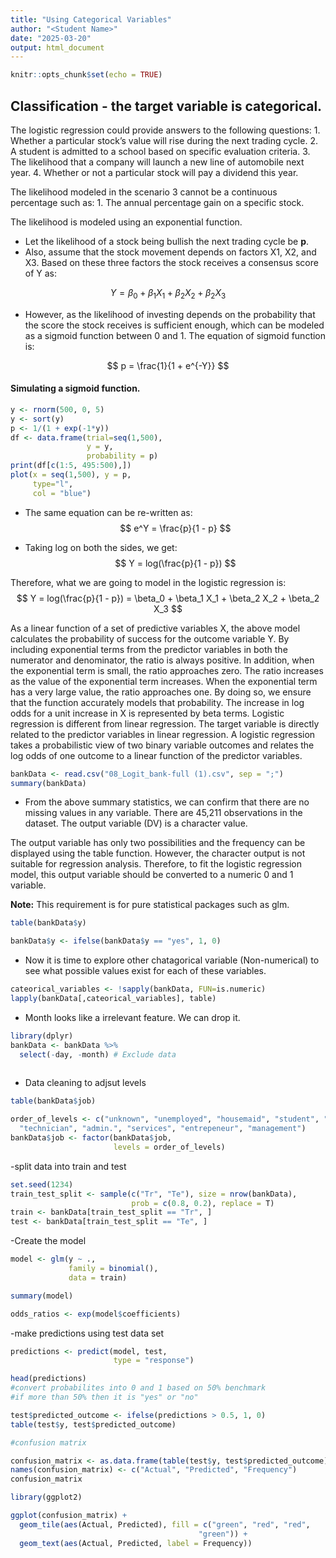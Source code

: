 ```yaml
---
title: "Using Categorical Variables"
author: "<Student Name>"
date: "2025-03-20"
output: html_document
---
```


```r
knitr::opts_chunk$set(echo = TRUE)
```


## Classification - the target variable is categorical.

The logistic regression could provide answers to the following questions: 
1. Whether a particular stock's value will rise during the next trading cycle.
2. A student is admitted to a school based on specific evaluation criteria. 
3. The likelihood that a company will launch a new line of automobile next year.
4. Whether or not a particular stock will pay a dividend this year.
 
The likelihood modeled in the scenario 3 cannot be a continuous percentage such as: 
1. The annual percentage gain on a specific stock.  

The likelihood is modeled using an exponential function. 

- Let the likelihood of a stock being bullish the next trading cycle be **p**.
- Also, assume that the stock movement depends on factors X1, X2, and X3. Based on these three factors the stock receives a consensus score of Y as:

$$
Y = \beta_0 + \beta_1 X_1 + \beta_2 X_2 + \beta_2 X_3 
$$

- However, as the likelihood of investing depends on the probability that the score the stock receives is sufficient enough, which can be modeled as a sigmoid function between 0 and 1. The equation of sigmoid function is: 

$$
p = \frac{1}{1 + e^{-Y}} 
$$

#### Simulating a sigmoid function. 

```r
y <- rnorm(500, 0, 5)
y <- sort(y)
p <- 1/(1 + exp(-1*y))
df <- data.frame(trial=seq(1,500), 
                 y = y,
                 probability = p)
print(df[c(1:5, 495:500),])
plot(x = seq(1,500), y = p, 
     type="l", 
     col = "blue")
```


- The same equation can be re-written as: 
$$
e^Y = \frac{p}{1 - p} 
$$

- Taking log on both the sides, we get: 
$$
Y = log(\frac{p}{1 - p}) 
$$

Therefore, what we are going to model in the logistic regression is: 
$$
Y = log(\frac{p}{1 - p}) = \beta_0 + \beta_1 X_1 + \beta_2 X_2 + \beta_2 X_3 
$$

As a linear function of a set of predictive variables X, the above model calculates the probability of success for the outcome variable Y. By including exponential terms from the predictor variables in both the numerator and denominator, the ratio is always positive. In addition, when the exponential term is small, the ratio approaches zero. The ratio increases as the value of the exponential term increases. When the exponential term has a very large value, the ratio approaches one. By doing so, we ensure that the function accurately models that probability. The increase in log odds for a unit increase in X is represented by beta terms. Logistic regression is different from linear regression. The target variable is directly related to the predictor variables in linear regression. A logistic regression takes a probabilistic view of two binary variable outcomes and relates the log odds of one outcome to a linear function of the predictor variables.


```r
bankData <- read.csv("08_Logit_bank-full (1).csv", sep = ";")
summary(bankData)

```

- From the above summary statistics, we can confirm that there are no missing values in any variable. There are 45,211 observations in the dataset. The output variable (DV) is a character value.

The output variable has only two possibilities and the frequency can be displayed using the table function. However, the character output is not suitable for regression analysis. Therefore, to fit the logistic regression model, this output variable should be converted to a numeric 0 and 1 variable.

**Note:** This requirement is for pure statistical packages such as glm.

```r
table(bankData$y)
```

```r
bankData$y <- ifelse(bankData$y == "yes", 1, 0)
```

- Now it is time to explore other chatagorical variable (Non-numerical) to see what possible values exist for each of these variables.

```r
cateorical_variables <- !sapply(bankData, FUN=is.numeric)
lapply(bankData[,cateorical_variables], table)
```
- Month looks like a irrelevant feature. We can drop it. 


```r
library(dplyr)
bankData <- bankData %>%
  select(-day, -month) # Exclude data 
  
```

- Data cleaning to adjsut levels 
```r
table(bankData$job)

order_of_levels <- c("unknown", "unemployed", "housemaid", "student", "retired", "self-employed","blue-collar",
  "technician", "admin.", "services", "entrepeneur", "management")
bankData$job <- factor(bankData$job,
                       levels = order_of_levels)
```

-split data into train and test 
```r
set.seed(1234)
train_test_split <- sample(c("Tr", "Te"), size = nrow(bankData),
                           prob = c(0.8, 0.2), replace = T)
train <- bankData[train_test_split == "Tr", ]
test <- bankData[train_test_split == "Te", ]
```


-Create the model 
```r
model <- glm(y ~ .,
             family = binomial(),
             data = train)

summary(model)

```


```r
odds_ratios <- exp(model$coefficients)

```

-make predictions using test data set
```r
predictions <- predict(model, test, 
                       type = "response")

head(predictions)
#convert probabilites into 0 and 1 based on 50% benchmark 
#if more than 50% then it is "yes" or "no"

test$predicted_outcome <- ifelse(predictions > 0.5, 1, 0)
table(test$y, test$predicted_outcome)


```


```r
#confusion matrix

confusion_matrix <- as.data.frame(table(test$y, test$predicted_outcome))
names(confusion_matrix) <- c("Actual", "Predicted", "Frequency")
confusion_matrix

```


```r
library(ggplot2)

ggplot(confusion_matrix) +
  geom_tile(aes(Actual, Predicted), fill = c("green", "red", "red",
                                          "green")) +
  geom_text(aes(Actual, Predicted, label = Frequency))
```










